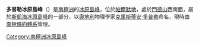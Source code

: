 {{Coord|74|51|S|71|41|W|source:GNIS|display=title}}

'''多普勒冰原島峰'''（{{lang-en|Doppler Nunatak}}）是[[南極洲|南極洲]]的[[冰原島峰|冰原島峰]]，位於[[帕爾默地|帕爾默地]]，處於[[門德山|門德山]]西南面，屬於[[斯凱海冰原島峰|斯凱海冰原島峰]]的一部分，以[[奧地利|奧地利]]物理學家[[克里斯蒂安·多普勒|克里斯蒂安·多普勒]]命名，現時由[[南極條約體系|南極條約體系]]管理。

{{Antarctica-geo-stub}}
[[Category:南極洲冰原島峰|Category:南極洲冰原島峰]]